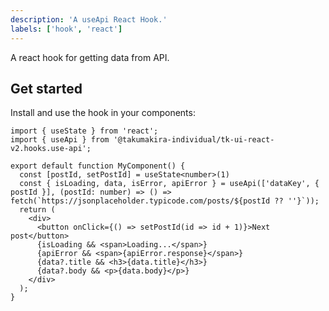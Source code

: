 ```yaml
---
description: 'A useApi React Hook.'
labels: ['hook', 'react']
---
```


A react hook for getting data from API.

## Get started

Install and use the hook in your components:

```tsx
import { useState } from 'react';
import { useApi } from '@takumakira-individual/tk-ui-react-v2.hooks.use-api';

export default function MyComponent() {
  const [postId, setPostId] = useState<number>(1)
  const { isLoading, data, isError, apiError } = useApi(['dataKey', { postId }], (postId: number) => () => fetch(`https://jsonplaceholder.typicode.com/posts/${postId ?? ''}`));
  return (
    <div>
      <button onClick={() => setPostId(id => id + 1)}>Next post</button>
      {isLoading && <span>Loading...</span>}
      {apiError && <span>{apiError.response}</span>}
      {data?.title && <h3>{data.title}</h3>}
      {data?.body && <p>{data.body}</p>}
    </div>
  );
}
```
